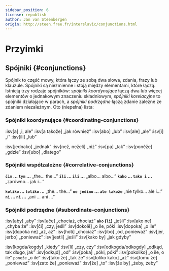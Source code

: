 ```yaml
---
sidebar_position: 6
license: republish
author: Jan van Steenbergen
origin: http://steen.free.fr/interslavic/conjunctions.html
---
```


# Przyimki

## Spójniki \{#conjunctions}

Spójnik to część mowy, która łączy ze sobą dwa słowa, zdania, frazy lub klauzule. Spójniki są niezmienne i stoją między elementami, które łączą. Istnieją trzy rodzaje spójników: _spójniki koordynujące_ łączą dwa lub więcej elementów o jednakowym znaczeniu składniowym, _spójniki korelacyjne_ to spójniki działające w parach, a _spójniki podrzędne_ łączą zdanie zależne ze zdaniem niezależnym. Oto (niepełna) lista:

### Spójniki koordynujące \{#coordinating-conjunctions}

:isv[a] „i, ale”
:isv[a takože] „jak również”
:isv[abo] „lub”
:isv[ale] „ale”
:isv[i] „i”
:isv[ili] „lub”

:isv[jednako] „jednak”
:isv[než, neželi] „niż”
:isv[pa] „tak”
:isv[poněže] „gdzie”
:isv[ubo] „dlatego”

### Spójniki współzależne \{#correlative-conjunctions}

**`čim` ... `tym` ...** „the… the…”
**`ili` ... `ili` ...** „albo… albo…”
**`kako` ... `tako i` ...** „zarówno… jak i…”

**`koliko` ... `toliko` ...** „the… the…”
**`ne jedino` ... `ale takože`** „nie tylko… ale i…”
**`ni` ... `ni` ...** „ani ... ani ...”

### Spójniki podrzędne \{#subordinate-conjunctions}

:isv[aby] „aby”
:isv[ače] „chociaż, chociaż”
**`ako` (`li`)** „jeśli”
:isv[ako ne] „chyba że”
:isv[či] „czy, jeśli”
:isv[dokolě] „o ile, póki
:isv[dopoka] „o ile”
:isv[dopoka ne] „aż, aż”
:isv[hoti] „chociaż”
:isv[ibo] „od, ponieważ”
:isv[jer, jerbo] „ponieważ”
:isv[jestli] „jeśli”
:isv[kako by] „jak gdyby”

:isv[kogda/kogdy] „kiedy”
:isv[li] „czy, czy”
:isv[odkogda/odkogdy] „odkąd, tak długo, jak”
:isv[odkųd] „od”
:isv[poka] „póki, póki”
:isv[pokoliko] „o ile, o ile” `poneže` „o ile”
:isv[tako že] „tak że”
:isv[toliko kako] „aż”
:isv[tomu že] „ponieważ”
:isv[zato že] „ponieważ”
:isv[že] „to”
:isv[že by] „żeby, żeby”

